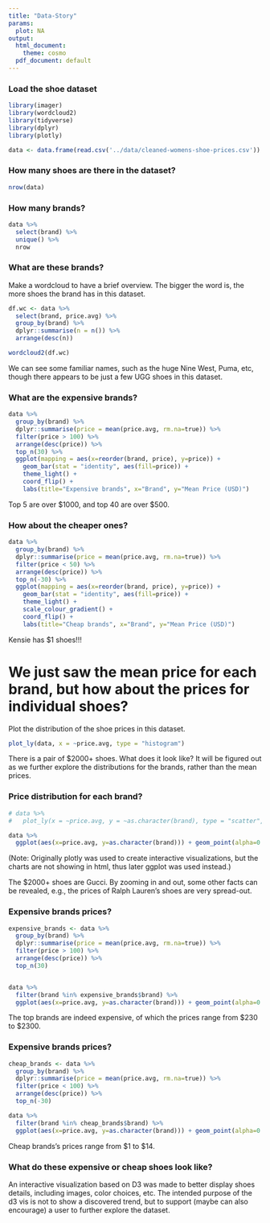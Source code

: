 ```yaml
---
title: "Data-Story"
params:
  plot: NA
output:
  html_document:
    theme: cosmo
  pdf_document: default
---
```


### Load the shoe dataset
```r
library(imager)
library(wordcloud2)
library(tidyverse)
library(dplyr)
library(plotly)

data <- data.frame(read.csv('../data/cleaned-womens-shoe-prices.csv'))
```

### How many shoes are there in the dataset?
```r
nrow(data)
```

### How many brands?
```r
data %>% 
  select(brand) %>%
  unique() %>%
  nrow
```

### What are these brands?
Make a wordcloud to have a brief overview. The bigger the word is, the more shoes the brand has in this dataset.
```r
df.wc <- data %>% 
  select(brand, price.avg) %>%
  group_by(brand) %>%
  dplyr::summarise(n = n()) %>%
  arrange(desc(n))

wordcloud2(df.wc)
```

We can see some familiar names, such as the huge Nine West, Puma, etc, though there appears to be just a few UGG shoes in this dataset.

### What are the expensive brands?
```r
data %>% 
  group_by(brand) %>%
  dplyr::summarise(price = mean(price.avg, rm.na=true)) %>%
  filter(price > 100) %>%
  arrange(desc(price)) %>%
  top_n(30) %>%
  ggplot(mapping = aes(x=reorder(brand, price), y=price)) + 
    geom_bar(stat = "identity", aes(fill=price)) +
    theme_light() +
    coord_flip() +
    labs(title="Expensive brands", x="Brand", y="Mean Price (USD)")

```
Top 5 are over $1000, and top 40 are over $500.

### How about the cheaper ones?
```r
data %>% 
  group_by(brand) %>%
  dplyr::summarise(price = mean(price.avg, rm.na=true)) %>%
  filter(price < 50) %>%
  arrange(desc(price)) %>%
  top_n(-30) %>%
  ggplot(mapping = aes(x=reorder(brand, price), y=price)) + 
    geom_bar(stat = "identity", aes(fill=price)) +
    theme_light() +
    scale_colour_gradient() +
    coord_flip() +
    labs(title="Cheap brands", x="Brand", y="Mean Price (USD)")
```

Kensie has $1 shoes!!!

# We just saw the mean price for each brand, but how about the prices for individual shoes?
Plot the distribution of the shoe prices in this dataset.
```r
plot_ly(data, x = ~price.avg, type = "histogram")
```
There is a pair of $2000+ shoes. What does it look like?
It will be figured out as we further explore the distributions for the brands, rather than the mean prices.

### Price distribution for each brand?
```r
# data %>%
#   plot_ly(x = ~price.avg, y = ~as.character(brand), type = "scatter", alpha = 0.5)

data %>%
  ggplot(aes(x=price.avg, y=as.character(brand))) + geom_point(alpha=0.5)
```

(Note: Originally plotly was used to create interactive visualizations, but the charts are not showing in html, thus later ggplot was used instead.)

The $2000+ shoes are Gucci.
By zooming in and out, some other facts can be revealed, e.g., the prices of Ralph Lauren's shoes are very spread-out.

### Expensive brands prices?
```r
expensive_brands <- data %>% 
  group_by(brand) %>%
  dplyr::summarise(price = mean(price.avg, rm.na=true)) %>%
  filter(price > 100) %>%
  arrange(desc(price)) %>%
  top_n(30)


data %>%
  filter(brand %in% expensive_brands$brand) %>%
  ggplot(aes(x=price.avg, y=as.character(brand))) + geom_point(alpha=0.5)

```

The top brands are indeed expensive, of which the prices range from $230 to $2300.


### Expensive brands prices?
```r
cheap_brands <- data %>% 
  group_by(brand) %>%
  dplyr::summarise(price = mean(price.avg, rm.na=true)) %>%
  filter(price < 100) %>%
  arrange(desc(price)) %>%
  top_n(-30)

data %>%
  filter(brand %in% cheap_brands$brand) %>%
  ggplot(aes(x=price.avg, y=as.character(brand))) + geom_point(alpha=0.5)
```

Cheap brands's prices range from $1 to $14.

### What do these expensive or cheap shoes look like?

An interactive visualization based on D3 was made to better display shoes details, including images, color choices, etc. The intended purpose of the d3 vis is not to show a discovered trend, but to support (maybe can also encourage) a user to further explore the dataset.
